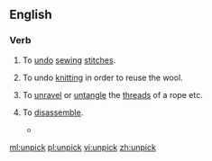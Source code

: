 ==English==

===Verb===
{{en-verb}}

# {{context|sewing|lang=en}} To [[undo]] [[sewing]] [[stitch]]es.
# {{context|knitting|lang=en}} To undo [[knitting]] in order to reuse the wool.
# To [[unravel]] or [[untangle]] the [[thread]]s of a rope etc.
# {{context|figuratively|lang=en}} To [[disassemble]].
#* {{quote-news
|year=2011
|date=January 25
|author=Paul Fletcher
|title=Arsenal   3 - 0   Ipswich (agg 3 - 1)
|work=BBC
|url=http://news.bbc.co.uk/sport2/hi/football/league_cup/9371217.stm
|page=
|passage=The home team eventually started to '''unpick''' the Town defence and Fabregas forced a saved from visiting goalkeeper Marton Fulop after collecting a pass from Bendtner, who played on the right side of the front line.}}

[[ml:unpick]]
[[pl:unpick]]
[[vi:unpick]]
[[zh:unpick]]